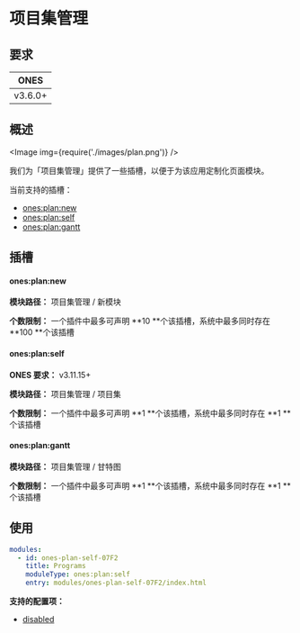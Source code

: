 # 项目集管理


## 要求

| **ONES** |
| :------: |
| v3.6.0+  |

## 概述

<Image img={require('./images/plan.png')} />

我们为「项目集管理」提供了一些插槽，以便于为该应用定制化页面模块。

当前支持的插槽：

- [ones:plan:new](#onesplannew)
- [ones:plan:self](#onesplanself)
- [ones:plan:gantt](#onesplangantt)

## 插槽

#### ones:plan:new

**模块路径：** 项目集管理 / 新模块

**个数限制：** 一个插件中最多可声明 **10 **个该插槽，系统中最多同时存在 **100 **个该插槽

#### ones:plan:self

**ONES 要求：** v3.11.15+

**模块路径：** 项目集管理 / 项目集

**个数限制：** 一个插件中最多可声明 **1 **个该插槽，系统中最多同时存在 **1 **个该插槽

#### ones:plan:gantt

**模块路径：** 项目集管理 / 甘特图

**个数限制：** 一个插件中最多可声明 **1 **个该插槽，系统中最多同时存在 **1 **个该插槽

## 使用

```yaml
modules:
  - id: ones-plan-self-07F2
    title: Programs
    moduleType: ones:plan:self
    entry: modules/ones-plan-self-07F2/index.html
```

**支持的配置项：**

- [disabled](../../../../reference/config/plugin.md#disabled)
